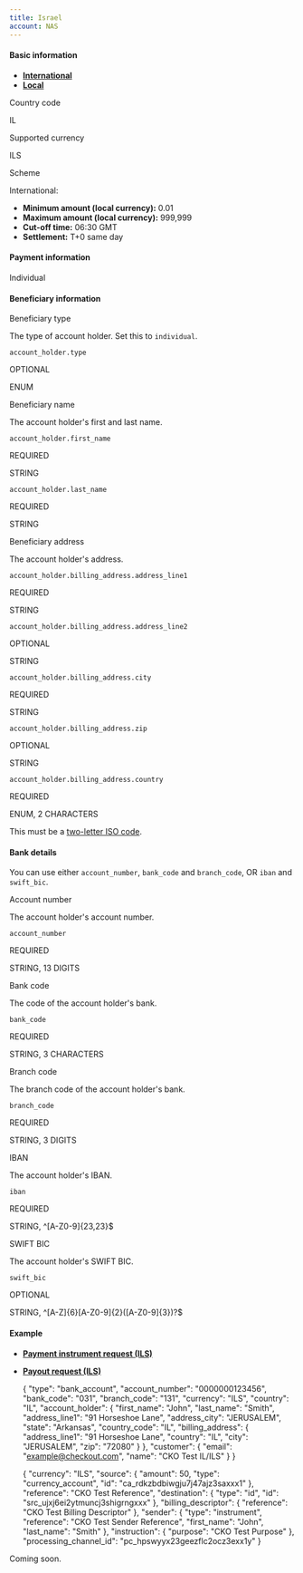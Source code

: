 ```yaml
---
title: Israel
account: NAS
---
```


#### Basic information

*   [**International**](#tabs-7c7387ab-3ea1-4308-8b5d-a0b5303da900-1)
*   [**Local**](#tabs-7c7387ab-3ea1-4308-8b5d-a0b5303da900-2)

  

Country code

IL

Supported currency

ILS

Scheme

International:

*   **Minimum amount (local currency):** 0.01
*   **Maximum amount (local currency):** 999,999
*   **Cut-off time:** 06:30 GMT
*   **Settlement:** T+0 same day

#### Payment information

 Individual

#### Beneficiary information

  

Beneficiary type

The type of account holder. Set this to `individual`.

`account_holder.type`

OPTIONAL

ENUM

Beneficiary name

The account holder's first and last name.

`account_holder.first_name`

REQUIRED

STRING

`account_holder.last_name`

REQUIRED

STRING

Beneficiary address

The account holder's address.

  

  

  

  

`account_holder.billing_address.address_line1`

REQUIRED

STRING

`account_holder.billing_address.address_line2`

OPTIONAL

STRING

`account_holder.billing_address.city`

REQUIRED

STRING

`account_holder.billing_address.zip`

OPTIONAL

STRING

`account_holder.billing_address.country`

REQUIRED

ENUM, 2 CHARACTERS

This must be a [two-letter ISO code](/display/DOCS/Country+codes).

#### Bank details

You can use either `account_number`, `bank_code` and `branch_code`, OR `iban` and `swift_bic`.

  

  

Account number

The account holder's account number.

`account_number`

REQUIRED

STRING, 13 DIGITS

Bank code

The code of the account holder's bank.

`bank_code`

REQUIRED

STRING, 3 CHARACTERS

Branch code

The branch code of the account holder's bank.

`branch_code`

REQUIRED

STRING, 3 DIGITS

  

IBAN

The account holder's IBAN.

`iban`

REQUIRED

STRING, ^\[A-Z0-9\]{23,23}$

SWIFT BIC

The account holder's SWIFT BIC.

`swift_bic`

OPTIONAL

STRING, ^\[A-Z\]{6}\[A-Z0-9\]{2}(\[A-Z0-9\]{3})?$

#### Example

*   [**Payment instrument request (ILS)**](#tabs-0003fa45-7089-4c39-84b8-53e2dd1647af-1)
*   [**Payout request (ILS)**](#tabs-0003fa45-7089-4c39-84b8-53e2dd1647af-2)

    {
      "type": "bank_account",
      "account_number": "0000000123456",
      "bank_code": "031",
      "branch_code": "131",
      "currency": "ILS",
      "country": "IL",
      "account_holder": {
        "first_name": "John",
        "last_name": "Smith",
        "address_line1": "91  Horseshoe Lane",
        "address_city": "JERUSALEM",
        "state": "Arkansas",
        "country_code": "IL",
        "billing_address": {
          "address_line1": "91  Horseshoe Lane",
          "country": "IL",
          "city": "JERUSALEM",
          "zip": "72080"
        }
      },
      "customer": {
        "email": "example@checkout.com",
        "name": "CKO Test IL/ILS"
      }
    }
    

    {
      "currency": "ILS",
      "source": {
        "amount": 50,
        "type": "currency_account",
        "id": "ca_rdkzbdbiwgju7j47ajz3saxxx1"
      },
      "reference": "CKO Test Reference",
      "destination": {
        "type": "id",
        "id": "src_ujxj6ei2ytmuncj3shigrngxxx"
      },
      "billing_descriptor": {
        "reference": "CKO Test Billing Descriptor"
      },
      "sender": {
        "type": "instrument",
        "reference": "CKO Test Sender Reference",
        "first_name": "John",
        "last_name": "Smith"
      },
      "instruction": {
        "purpose": "CKO Test Purpose"
      },
      "processing_channel_id": "pc_hpswyyx23geezflc2ocz3exx1y"
    }
    

Coming soon.
